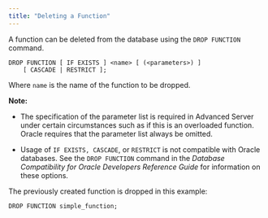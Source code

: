 ```yaml
---
title: "Deleting a Function"
---
```


<div id="deleting_a_function" class="registered_link"></div>

A function can be deleted from the database using the `DROP FUNCTION` command.

```text
DROP FUNCTION [ IF EXISTS ] <name> [ (<parameters>) ]
    [ CASCADE | RESTRICT ];
```

Where `name` is the name of the function to be dropped.

**Note:**

-   The specification of the parameter list is required in Advanced Server under certain circumstances such as if this is an overloaded function. Oracle requires that the parameter list always be omitted.

-   Usage of `IF EXISTS, CASCADE`, or `RESTRICT` is not compatible with Oracle databases. See the `DROP FUNCTION` command in the *Database Compatibility for Oracle Developers Reference Guide* for information on these options.

The previously created function is dropped in this example:

```text
DROP FUNCTION simple_function;
```
